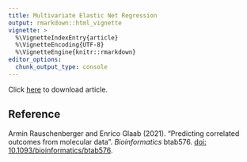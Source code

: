 ```yaml
---
title: Multivariate Elastic Net Regression
output: rmarkdown::html_vignette
vignette: >
  %\VignetteIndexEntry{article}
  %\VignetteEncoding{UTF-8}
  %\VignetteEngine{knitr::rmarkdown}
editor_options: 
  chunk_output_type: console
---
```



Click [here](https://academic.oup.com/bioinformatics/pdf-lookup/doi/10.1093/bioinformatics/btab576) to download article.

<div>
<object data="https://academic.oup.com/bioinformatics/pdf-lookup/doi/10.1093/bioinformatics/btab576" type="application/pdf" width="100%" height="500px">
</object>
</div>

## Reference

Armin Rauschenberger and Enrico Glaab (2021). "Predicting correlated outcomes from molecular data". *Bioinformatics* btab576. [doi: 10.1093/bioinformatics/btab576](https://doi.org/10.1093/bioinformatics/btab576).

